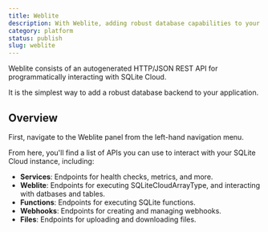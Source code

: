```yaml
---
title: Weblite
description: With Weblite, adding robust database capabilities to your site is as simple as adding Google Analytics.
category: platform
status: publish
slug: weblite
---
```


Weblite consists of an autogenerated HTTP/JSON REST API for programmatically interacting with SQLite Cloud. 

It is the simplest way to add a robust database backend to your application.

## Overview
First, navigate to the Weblite panel from the left-hand navigation menu.

From here, you'll find a list of APIs you can use to interact with your SQLite Cloud instance, including:
- **Services**: Endpoints for health checks, metrics, and more.
- **Weblite**: Endpoints for executing SQLiteCloudArrayType, and interacting with datbases and tables.
- **Functions**: Endpoints for executing SQLite functions.
- **Webhooks**: Endpoints for creating and managing webhooks.
- **Files**: Endpoints for uploading and downloading files.

